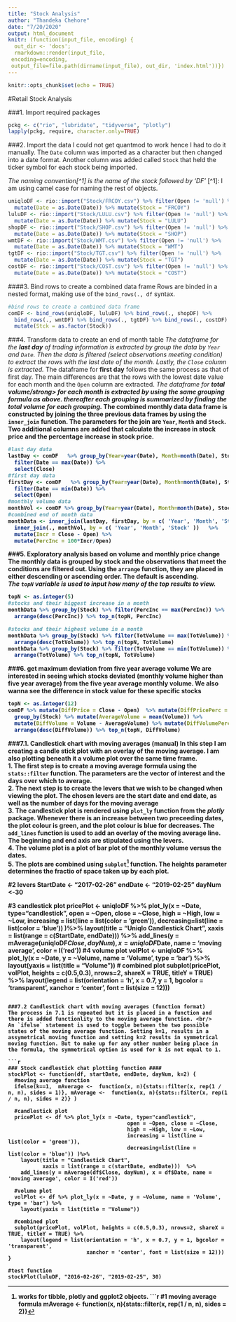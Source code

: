 ```yaml
---
title: "Stock Analysis"
author: "Thandeka Chehore"
date: "7/20/2020"
output: html_document
knitr: (function(input_file, encoding) {
  out_dir <- 'docs';
  rmarkdown::render(input_file,
 encoding=encoding,
 output_file=file.path(dirname(input_file), out_dir, 'index.html'))})
---
```


```r
knitr::opts_chunk$set(echo = TRUE)
```
#Retail Stock Analysis

###1. Import required packages

```r
pckg <- c("rio", "lubridate", "tidyverse", "plotly")
lapply(pckg, require, character.only=TRUE)
```

###2. Import the data
I could not get quantmod to work hence I had to do it manually. The `Date` column was imported as a character but then changed into a date format. Another column was added called `Stock` that held the ticker symbol for each stock being imported.

<em>The naming convention[^1]  is the name of the stock followed by 'DF' </em>
[^1]: I am using camel case for naming the rest of objects.
```r
uniqloDF <- rio::import("Stock/FRCOY.csv") %>% filter(Open != 'null') %>%  #uniqlo
  mutate(Date = as.Date(Date)) %>% mutate(Stock = "FRCOY")
luluDF <- rio::import("Stock/LULU.csv") %>% filter(Open != 'null') %>%    #Lululemon
  mutate(Date = as.Date(Date)) %>% mutate(Stock = "LULU")
shopDF <- rio::import("Stock/SHOP.csv") %>% filter(Open != 'null') %>%    #Shopify
  mutate(Date = as.Date(Date)) %>% mutate(Stock = "SHOP")         
wmtDF <- rio::import("Stock/WMT.csv") %>% filter(Open != 'null') %>%     #Walmart
  mutate(Date = as.Date(Date)) %>% mutate(Stock = "WMT")
tgtDF <- rio::import("Stock/TGT.csv") %>% filter(Open != 'null') %>%     #Target
  mutate(Date = as.Date(Date)) %>% mutate(Stock = "TGT")
costDF <- rio::import("Stock/COST.csv") %>% filter(Open != 'null') %>%     #Costco
  mutate(Date = as.Date(Date)) %>% mutate(Stock = "COST")
```

####3. Bind rows to create a combined data frame
Rows are binded in a nested format, making use of the `bind_rows(., df` syntax.
```r
#bind rows to create a combined data frame
comDF <- bind_rows(uniqloDF, luluDF) %>% bind_rows(., shopDF) %>% 
  bind_rows(., wmtDF) %>% bind_rows(., tgtDF) %>% bind_rows(., costDF) %>% 
  mutate(Stck = as.factor(Stock))
```

###4. Transform data to create an end of month table
*The dataframe for the <strong>last day</strong> of trading information is extracted by group the data by `Year` and `Date`. Then the data is filtered (select observations meeting condition) to extract the rows with the last date of the month. Lastly, the `Close` column is extracted.
*The dataframe for <strong>first day</strong> follows the same process as that of first day. The main differences are that the rows with the lowest date value for each month and the `Open` column are extracted.
*The dataframe for <strong>total volume/strong> for each month is extracted by using the same grouping formula as above. thereafter each grouping is summarized by finding the total volume for each grouping.
*The <strong> combined monthly data </strong> data frame is constructed by joining the three previous data frames by using the `inner_join` function. The parameters for the join are `Year`, `Month` and `Stock`. Two additional columns are added that calculate the increase in stock price and the percentage increase in stock price.
```r

#last day data
lastDay <- comDF   %>% group_by(Year=year(Date), Month=month(Date), Stock) %>% 
  filter(Date == max(Date)) %>% 
  select(Close)
#first day data
firstDay <- comDF   %>% group_by(Year=year(Date), Month=month(Date), Stock) %>% 
  filter(Date == min(Date)) %>% 
  select(Open)
#monthly volume data
monthVol <- comDF %>% group_by(Year=year(Date), Month=month(Date), Stock) %>%summarise(TotVolume = sum(Volume))
#combined end of month data
monthData <- inner_join(lastDay, firstDay, by = c( 'Year', 'Month', 'Stock' )) %>% 
  inner_join(., monthVol, by = c( 'Year', 'Month', 'Stock' ))   %>% 
  mutate(Incr = Close - Open) %>% 
  mutate(PercInc = 100*Incr/Open)
```

###5. Exploratory analysis based on volume and monthly price change
The monthly data is grouped by stock and the observations that meet the conditions are filtered out. Using the `arrange` function, they are placed in either descending or ascending order. The default is ascending. </br>
<em>The `topN` variable is used to input how many of the top results to view. </em>
```r
topN <- as.integer(5) 
#stocks and their biggest increase in a month
monthData %>% group_by(Stock) %>% filter(PercInc == max(PercInc)) %>% 
  arrange(desc(PercInc)) %>% top_n(topN, PercInc)

#stocks and their highest volume in a month
monthData %>% group_by(Stock) %>% filter(TotVolume == max(TotVolume)) %>% 
  arrange(desc(TotVolume)) %>% top_n(topN, TotVolume)
monthData %>% group_by(Stock) %>% filter(TotVolume == min(TotVolume)) %>% 
  arrange(TotVolume) %>% top_n(topN, TotVolume)
```

###6. get maximum deviation from five year average volume
We are interested in seeing which stocks deviated (monthly volume higher than five year average) from the five year average monthly volume. We also wanna see the difference in stock value for these specific stocks
```r
topN <- as.integer(12) 
comDF %>% mutate(DiffPrice = Close - Open)  %>% mutate(DiffPricePerc = 100*DiffPrice/Open)  %>%  
  group_by(Stock) %>% mutate(AverageVolume = mean(Volume)) %>% 
  mutate(DiffVolume = Volume - AverageVolume) %>% mutate(DiffVolumePerc = 100*DiffVolume/AverageVolume) %>%
  arrange(desc(DiffVolume)) %>% top_n(topN, DiffVolume)
```


###7.1. Candlestick chart with moving averages (manual)
In this step I am creating a candle stick plot with an overlay of the moving average. I am also plotting beneath it a volume plot over the same time frame. </br>
1. The first step is to create a moving average formula using the `stats::filter` function. The parameters are the vector of interest and the days over which to average. </br>2.  The next step is to create the levers that we wish to be changed when viewing the plot. The chosen levers are the start date and end date, as well as the number of days for the moving average </br>
3. The candlestick plot is rendered using `plot_ly` function from the <em>plotly</em> package. Whenever there is an increase between two preceeding dates, the plot colour is green, and the plot colour is blue for decreases. The `add_lines` function is used to add an overlay of the moving average line. The beginning and end axis are stipulated using the levers.<br>
4. The volume plot is a plot of bar plot of the monthly volume versus the dates. </br>
5. The plots are combined using `subplot`[^2] function. The heights parameter determines the fractio of space taken up by each plot.</br>

[^2]: works for tibble, plotly and ggplot2 objects.
```r
#1 moving average formula
mAverage <-  function(x, n){stats::filter(x, rep(1 / n, n), sides = 2)}


#2 levers
StartDate <- "2017-02-26"
endDate <- "2019-02-25"
dayNum <-30

#3 candlestick plot
pricePlot <- uniqloDF %>% plot_ly(x = ~Date, type="candlestick",
               open = ~Open, close = ~Close,
               high = ~High, low = ~Low, 
               increasing = list(line = list(color = 'green')), 
               decreasing=list(line = list(color = 'blue')) )%>% 
  layout(title = "Uniqlo Candlestick Chart", 
         xaxis = list(range = c(StartDate, endDate)))  %>%
  add_lines(y = mAverage(uniqloDF$Close, dayNum), x = uniqloDF$Date, name = 'moving average', color = I('red'))
#4 volume plot
volPlot <- uniqloDF %>% plot_ly(x = ~Date, y = ~Volume, name = 'Volume', type = 'bar') %>%
  layout(yaxis = list(title = "Volume"))
# combined plot
subplot(pricePlot, volPlot, heights = c(0.5,0.3), nrows=2, shareX = TRUE, titleY = TRUE) %>%
  layout(legend = list(orientation = 'h', x = 0.7, y = 1, bgcolor = 'transparent',
                       xanchor = 'center', font = list(size = 12)))
```

###7.2 Candlestick chart with moving averages (function format)
The process in 7.1 is repeated but it is placed in a function and there is added functionlity to the moving average function. <br/>
An `ifelse` statement is used to toggle between the two possible states of the moving average function. Setting k=1, results in a assymetrical moving function and setting k=2 results in symmetrical moving function. But to make up for any other number being place in the formula, the symmetrical option is used for k is not equal to 1.

```r
### Stock candlestick chat plotting function ####
stockPlot <- function(df, startDate, endDate, dayNum, k=2) {
  #moving average function
  ifelse(k==1,  mAverage <-  function(x, n){stats::filter(x, rep(1 / n, n), sides = 1)}, mAverage <-  function(x, n){stats::filter(x, rep(1 / n, n), sides = 2)} )
  
  #candlestick plot
  pricePlot <- df %>% plot_ly(x = ~Date, type="candlestick",
                                      open = ~Open, close = ~Close,
                                      high = ~High, low = ~Low, 
                                      increasing = list(line = list(color = 'green')), 
                                      decreasing=list(line = list(color = 'blue')) )%>% 
    layout(title = "Candlestick Chart", 
           xaxis = list(range = c(startDate, endDate)))  %>%
    add_lines(y = mAverage(df$Close, dayNum), x = df$Date, name = 'moving average', color = I('red'))
  
  #volume plot
  volPlot <- df %>% plot_ly(x = ~Date, y = ~Volume, name = 'Volume', type = 'bar') %>%
    layout(yaxis = list(title = "Volume"))
  
  #combined plot
  subplot(pricePlot, volPlot, heights = c(0.5,0.3), nrows=2, shareX = TRUE, titleY = TRUE) %>%
    layout(legend = list(orientation = 'h', x = 0.7, y = 1, bgcolor = 'transparent',
                         xanchor = 'center', font = list(size = 12)))
}

#test function
stockPlot(luluDF, "2016-02-26", "2019-02-25", 30)
```


